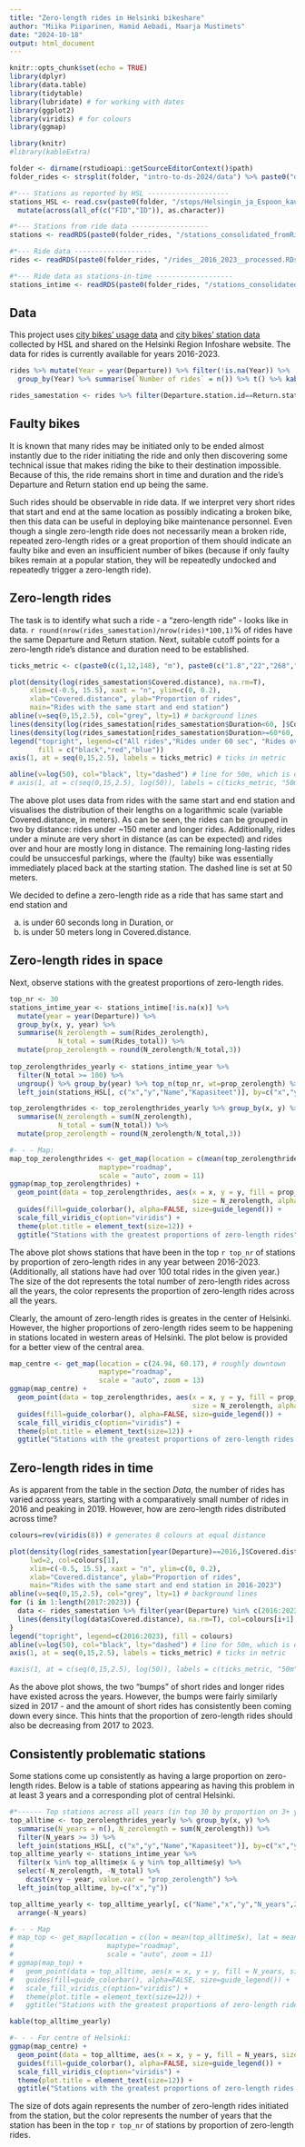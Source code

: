 ```yaml
---
title: "Zero-length rides in Helsinki bikeshare"
author: "Miika Piiparinen, Hamid Aebadi, Maarja Mustimets"
date: "2024-10-18"
output: html_document
---
```


```r
knitr::opts_chunk$set(echo = TRUE)
library(dplyr)
library(data.table)
library(tidytable)
library(lubridate) # for working with dates
library(ggplot2)
library(viridis) # for colours
library(ggmap)

library(knitr)
#library(kableExtra)
```

```r
folder <- dirname(rstudioapi::getSourceEditorContext()$path)
folder_rides <- strsplit(folder, "intro-to-ds-2024/data") %>% paste0("data_too_big_for_git")

#*--- Stations as reported by HSL --------------------
stations_HSL <- read.csv(paste0(folder, "/stops/Helsingin_ja_Espoon_kaupunkipyöräasemat_avoin.csv")) %>%
  mutate(across(all_of(c("FID","ID")), as.character))

#*--- Stations from ride data -------------------
stations <- readRDS(paste0(folder_rides, "/stations_consolidated_fromRides.RDs")) %>% setDT()

#*--- Ride data -------------------
rides <- readRDS(paste0(folder_rides, "/rides__2016_2023__processed.RDs")) %>% setDT()

#*--- Ride data as stations-in-time -------------------
stations_intime <- readRDS(paste0(folder_rides, "/stations_consolidated__2016_2023__1min.RDs")) %>% setDT()

```

## Data

This project uses [city bikes' usage data](https://hri.fi/data/en_GB/dataset/helsingin-ja-espoon-kaupunkipyorilla-ajatut-matkat) and [city bikes' station data](https://hri.fi/data/en_GB/dataset/hsl-n-kaupunkipyoraasemat) collected by HSL and shared on the Helsinki Region Infoshare website. The data for rides is currently available for years 2016-2023.

```r
rides %>% mutate(Year = year(Departure)) %>% filter(!is.na(Year)) %>% 
  group_by(Year) %>% summarise(`Number of rides` = n()) %>% t() %>% kable()

```

```r
rides_samestation <- rides %>% filter(Departure.station.id==Return.station.id)

```

## Faulty bikes

It is known that many rides may be initiated only to be ended almost instantly due to the rider initiating the ride and only then discovering some technical issue that makes riding the bike to their destination impossible. Because of this, the ride remains short in time and duration and the ride's Departure and Return station end up being the same.

Such rides should be observable in ride data. If we interpret very short rides that start and end at the same location as possibly indicating a broken bike, then this data can be useful in deploying bike maintenance personnel. Even though a single zero-length ride does not necessarily mean a broken ride, repeated zero-length rides or a great proportion of them should indicate an faulty bike and even an insufficient number of bikes (because if only faulty bikes remain at a popular station, they will be repeatedly undocked and repeatedly trigger a zero-length ride).

## Zero-length rides

The task is to identify what such a ride - a "zero-length ride" - looks like in data. `r round(nrow(rides_samestation)/nrow(rides)*100,1)`% of rides have the same Departure and Return station. Next, suitable cutoff points for a zero-length ride's distance and duration need to be established.


```r
ticks_metric <- c(paste0(c(1,12,148), "m"), paste0(c("1.8","22","268","3269"),"km"))

plot(density(log(rides_samestation$Covered.distance), na.rm=T),
     xlim=c(-0.5, 15.5), xaxt = "n", ylim=c(0, 0.2),
     xlab="Covered.distance", ylab="Proportion of rides",
     main="Rides with the same start and end station")
abline(v=seq(0,15,2.5), col="grey", lty=1) # background lines
lines(density(log(rides_samestation[rides_samestation$Duration<60, ]$Covered.distance), na.rm=T), col="Red")
lines(density(log(rides_samestation[rides_samestation$Duration>=60*60, ]$Covered.distance), na.rm=T), col="Blue")
legend("topright", legend=c("All rides","Rides under 60 sec", "Rides over 1 hour"),  
       fill = c("black","red","blue"))
axis(1, at = seq(0,15,2.5), labels = ticks_metric) # ticks in metric

abline(v=log(50), col="black", lty="dashed") # line for 50m, which is our chosen cutoff point
# axis(1, at = c(seq(0,15,2.5), log(50)), labels = c(ticks_metric, "50m")) # ticks in metric with added 50m


```

The above plot uses data from rides with the same start and end station and visualises the distribution of their lengths on a logarithmic scale (variable Covered.distance, in meters). As can be seen, the rides can be grouped in two by distance: rides under ~150 meter and longer rides. Additionally, rides under a minute are very short in distance (as can be expected) and rides over and hour are mostly long in distance. The remaining long-lasting rides could be unsuccesful parkings, where the (faulty) bike was essentially immediately placed back at the starting station. The dashed line is set at 50 meters.

We decided to define a zero-length ride as a ride that has same start and end station and

a) is under 60 seconds long in Duration, or
b) is under 50 meters long in Covered.distance.

## Zero-length rides in space

Next, observe stations with the greatest proportions of zero-length rides.

```r
top_nr <- 30
stations_intime_year <- stations_intime[!is.na(x)] %>%
  mutate(year = year(Departure)) %>% 
  group_by(x, y, year) %>%
  summarise(N_zerolength = sum(Rides_zerolength),
            N_total = sum(Rides_total)) %>%
  mutate(prop_zerolength = round(N_zerolength/N_total,3))
 
top_zerolengthrides_yearly <- stations_intime_year %>%
  filter(N_total >= 100) %>%
  ungroup() %>% group_by(year) %>% top_n(top_nr, wt=prop_zerolength) %>%
  left_join(stations_HSL[, c("x","y","Name","Kapasiteet")], by=c("x","y"))

top_zerolengthrides <- top_zerolengthrides_yearly %>% group_by(x, y) %>%
  summarise(N_zerolength = sum(N_zerolength),
            N_total = sum(N_total)) %>%
  mutate(prop_zerolength = round(N_zerolength/N_total,3))

#- - - Map:
map_top_zerolengthrides <- get_map(location = c(mean(top_zerolengthrides$x), mean(top_zerolengthrides$y)),
                      maptype="roadmap",
                      scale = "auto", zoom = 11)
ggmap(map_top_zerolengthrides) +
  geom_point(data = top_zerolengthrides, aes(x = x, y = y, fill = prop_zerolength, 
                                             size = N_zerolength, alpha = 0.96), shape = 21) +
  guides(fill=guide_colorbar(), alpha=FALSE, size=guide_legend()) +
  scale_fill_viridis_c(option="viridis") +
  theme(plot.title = element_text(size=12)) + 
  ggtitle("Stations with the greatest proportions of zero-length rides")
```

The above plot shows stations that have been in the top `r top_nr` of stations by proportion of zero-length rides in any year between 2016-2023. (Additionally, all stations have had over 100 total rides in the given year.) The size of the dot represents the total number of zero-length rides across all the years, the color represents the proportion of zero-length rides across all the years.

Clearly, the amount of zero-length rides is greates in the center of Helsinki. However, the higher proportions of zero-length rides seem to be happening in stations located in western areas of Helsinki. The plot below is provided for a better view of the central area.


```r
map_centre <- get_map(location = c(24.94, 60.17), # roughly downtown
                      maptype="roadmap",
                      scale = "auto", zoom = 13)
ggmap(map_centre) +
  geom_point(data = top_zerolengthrides, aes(x = x, y = y, fill = prop_zerolength, 
                                             size = N_zerolength, alpha = 0.96), shape = 21) +
  guides(fill=guide_colorbar(), alpha=FALSE, size=guide_legend()) +
  scale_fill_viridis_c(option="viridis") +
  theme(plot.title = element_text(size=12)) + 
  ggtitle("Stations with the greatest proportions of zero-length rides in central Helsinki")
```


## Zero-length rides in time

As is apparent from the table in the section *Data*, the number of rides has varied across years, starting with a comparatively small number of rides in 2016 and peaking in 2019. However, how are zero-length rides distributed across time?

```r
colours=rev(viridis(8)) # generates 8 colours at equal distance

plot(density(log(rides_samestation[year(Departure)==2016,]$Covered.distance), na.rm=T), 
     lwd=2, col=colours[1],
     xlim=c(-0.5, 15.5), xaxt = "n", ylim=c(0, 0.2),
     xlab="Covered.distance", ylab="Proportion of rides",
     main="Rides with the same start and end station in 2016-2023")
abline(v=seq(0,15,2.5), col="grey", lty=1) # background lines
for (i in 1:length(2017:2023)) {
  data <- rides_samestation %>% filter(year(Departure) %in% c(2016:2023)[i+1])
  lines(density(log(data$Covered.distance), na.rm=T), col=colours[i+1], lwd=2)
}
legend("topright", legend=c(2016:2023), fill = colours)
abline(v=log(50), col="black", lty="dashed") # line for 50m, which is our chosen cutoff point
axis(1, at = seq(0,15,2.5), labels = ticks_metric) # ticks in metric

#axis(1, at = c(seq(0,15,2.5), log(50)), labels = c(ticks_metric, "50m"), lwd=1) # ticks in metric
```

As the above plot shows, the two "bumps" of short rides and longer rides have existed across the years. However, the bumps were fairly similarly sized in 2017 - and the amount of short rides has consistently been coming down every since. This hints that the proportion of zero-length rides should also be decreasing from 2017 to 2023.


## Consistently problematic stations

Some stations come up consistently as having a large proportion on zero-length rides. Below is a table of stations appearing as having this problem in at least 3 years and a corresponding plot of central Helsinki.

```r
#*------ Top stations across all years (in top 30 by proportion on 3+ years) ----
top_alltime <- top_zerolengthrides_yearly %>% group_by(x, y) %>%
  summarise(N_years = n(), N_zerolength = sum(N_zerolength)) %>% 
  filter(N_years >= 3) %>%
  left_join(stations_HSL[, c("x","y","Name","Kapasiteet")], by=c("x","y"))
top_alltime_yearly <- stations_intime_year %>% 
  filter(x %in% top_alltime$x & y %in% top_alltime$y) %>% 
  select(-N_zerolength, -N_total) %>%
    dcast(x+y ~ year, value.var = "prop_zerolength") %>%
  left_join(top_alltime, by=c("x","y"))

top_alltime_yearly <- top_alltime_yearly[, c("Name","x","y","N_years",2016:2023)] %>%
  arrange(-N_years)

#- - - Map
# map_top <- get_map(location = c(lon = mean(top_alltime$x), lat = mean(top_alltime$y)),
#                       maptype="roadmap",
#                       scale = "auto", zoom = 11)
# ggmap(map_top) +
#   geom_point(data = top_alltime, aes(x = x, y = y, fill = N_years, size = N_zerolength, alpha = 0.96), shape = 21) +
#   guides(fill=guide_colorbar(), alpha=FALSE, size=guide_legend()) +
#   scale_fill_viridis_c(option="viridis") +
#   theme(plot.title = element_text(size=12)) + 
#   ggtitle("Stations with the greatest proportions of zero-length rides in at least 3 years")

kable(top_alltime_yearly)
```


```r
#- - - For centre of Helsinki:
ggmap(map_centre) +
  geom_point(data = top_alltime, aes(x = x, y = y, fill = N_years, size = N_zerolength), shape = 21) +
  guides(fill=guide_colorbar(), alpha=FALSE, size=guide_legend()) +
  scale_fill_viridis_c(option="viridis") +
  theme(plot.title = element_text(size=12)) + 
  ggtitle("Stations with the greatest proportions of zero-length rides in central Helsinki")
```

The size of dots again represents the number of zero-length rides initiated from the station, but the color represents the number of years that the station has been in the top `r top_nr` of stations by proportion of zero-length rides.